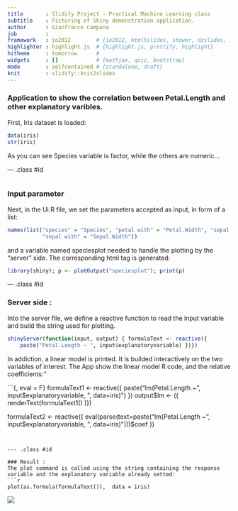 ```yaml
---
title       : Slidify Project - Practical Machine Learning class 
subtitle    : Picturing of Shiny demonstration application.
author      : Gianfranco Campana
job         : 
framework   : io2012        # {io2012, html5slides, shower, dzslides, ...}
highlighter : highlight.js  # {highlight.js, prettify, highlight}
hitheme     : tomorrow      # 
widgets     : []            # {mathjax, quiz, bootstrap}
mode        : selfcontained # {standalone, draft}
knit        : slidify::knit2slides
---
```


### Application to show the correlation between Petal.Length and other explanatory varibles.

First, Iris dataset is loaded: 
```r
data(iris)
str(iris)
```
As you can see Species variable is factor, while the others are numeric... 

--- .class #id 
```r

```

### Input parameter

Next, in the Ui.R file, we set the parameters accepted as input, in form of a list: 

```r
names(list("species" = "Species", "petal with" = "Petal.Width", "sepal length" = "Sepal.Length", 
           "sepal with" = "Sepal.Width"))

```
and a variable named speciesplot needed to handle the plotting by the "server" side. The corresponding html tag is generated:
```r
library(shiny); p <- plotOutput("speciesplot"); print(p)
```

--- .class #id 

### Server side :

Into the server file, we define a reactive function to read the input variable and build the string used for plotting. 
```r
shinyServer(function(input, output) { formulaText <- reactive({
    paste("Petal.Length ~ ", input$explanatoryvariable) })})
```
In addiction, a linear model is printed. It is builded interactively on the two variables of interest. The App show the linear model R code, and the relative coefficients:"

```{, eval = F}
formulaText1 <- reactive({
    paste("lm(Petal.Length ~ ", input$explanatoryvariable, ", data=iris)")
  })
  output$lm <- ({  renderText(formulaText1() )})  

  formulaText2 <- reactive({
    eval(parse(text=paste("lm(Petal.Length ~ ", input$explanatoryvariable, ", data=iris)")))$coef
  })
```


--- .class #id 

### Result :
The plot command is called using the string containing the response variable and the explanatory variable already setted:
```r
plot(as.formula(formulaText()),  data = iris)
```

<div><img src="./assets/img/img.jpg"></div>

